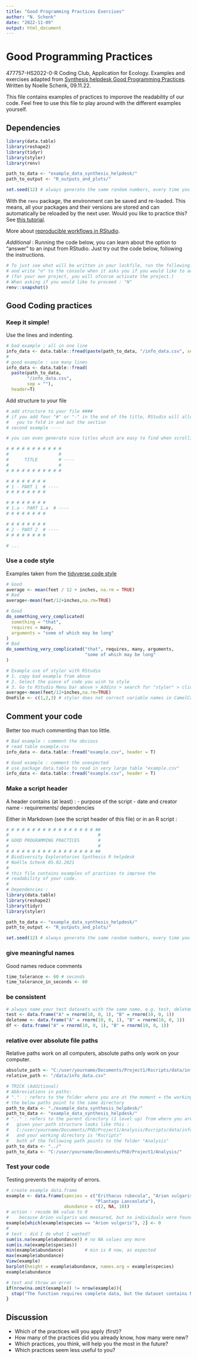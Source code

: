```yaml
---
title: "Good Programming Practices Exercises"
author: "N. Schenk"
date: "2022-11-09"
output: html_document
---
```

# Good Programming Practices

477757-HS2022-0-R Coding Club, Application for Ecology. Examples and exercises adapted from [Synthesis helpdesk Good Programming Practices](https://github.com/biodiversity-exploratories-synthesis/Synthesis_courses_workshops/tree/main/Help_desk_Fall_2021). Written by Noelle Schenk, 09.11.22.

This file contains examples of practices to imporove the readability of our code. Feel free to use this file to play around with the different examples yourself.


## Dependencies
```r
library(data.table)
library(reshape2)
library(tidyr)
library(styler)
library(renv)

path_to_data <- "example_data_synthesis_helpdesk/"
path_to_output <- "R_outputs_and_plots/"

set.seed(12) # always generate the same random numbers, every time you run this script
```

With the `renv` package, the environment can be saved and re-loaded. This means, all your packages and their versions are stored and can automatically be reloaded by the next user. Would you like to practice this? See [this tutorial](https://rstudio.github.io/renv/articles/renv.html).

More about [reproducible workflows in RStudio](https://www.geo.uzh.ch/microsite/reproducible_research/post/rr-r-publication/).

*Additional* : Running the code below, you can learn about the option to "answer" to an input from RStudio. Just try out the code below, following the instructions.

```r
# To just see what will be written in your lockfile, run the following:
# and write "n" to the console when it asks you if you would like to activate this project vefore snapshot() is called.
# (for your own project, you will ofcorse activate the project.)
# When asking if you would like to proceed : "N"
renv::snapshot()
```


## Good Coding practices

### Keep it simple!

Use the lines and indenting.
```r
# bad example : all in one line
info_data <- data.table::fread(paste(path_to_data, "/info_data.csv", sep = ""), header=T)
#
# good example : use many lines
info_data <- data.table::fread(
  paste(path_to_data, 
        "/info_data.csv", 
        sep = ""), 
  header=T)
```

Add structure to your file
```r
# add structure to your file ####
# if you add four "#" or "-" in the end of the title, RStudio will allow
#   you to fold in and out the section
# second example ----

# you can even generate nice titles which are easy to find when scrolling around :

# # # # # # # # # # #
#                   #
#      TITLE        # ----
#                   #
# # # # # # # # # # #

# # # # # # # #
# 1 - PART 1  # ----
# # # # # # # #

# # # # # # # #
# 1.a - PART 1.a  # ----
# # # # # # # #

# # # # # # # #
# 2 - PART 2  # ----
# # # # # # # #

# ...
```


### Use a code style

Examples taken from the [tidyverse code style](http://adv-r.had.co.nz/Style.html and https://style.tidyverse.org/syntax.html#long-lines)
```r
# Good
average <- mean(feet / 12 + inches, na.rm = TRUE)
# Bad
average<-mean(feet/12+inches,na.rm=TRUE)

# Good
do_something_very_complicated(
  something = "that",
  requires = many,
  arguments = "some of which may be long"
)
# Bad
do_something_very_complicated("that", requires, many, arguments,
                              "some of which may be long"
)

# Example use of styler with RStudio
# 1. copy bad example from above
# 2. Select the piece of code you wish to style
# 3. Go to RStudio Menu bar above > Addins > search for "styler" > click "Style selection"
average<-mean(feet/12+inches,na.rm=TRUE)
OneFile <- c(1,2,3) # styler does not correct variable names in CamelCase
```


## Comment your code

Better too much commenting than too little.
```r
# Bad example : comment the obvious
# read table example.csv
info_data <- data.table::fread("example.csv", header = T)

# Good example : comment the unexpected
# use package data.table to read in very large table "example.csv"
info_data <- data.table::fread("example.csv", header = T)
```


### Make a script header

A header contains (at least) :
- purpose of the script
- date and creator name
- requirements/ dependencies

Either in Markdown (see the script header of this file) or in an R script :

```r
# # # # # # # # # # # # # # # # # ##
#                                  #
# GOOD PROGRAMMING PRACTICES       #
#                                  #
# # # # # # # # # # # # # # # # # ##
# Biodiversity Exploratories Synthesis R helpdesk
# Noëlle Schenk 05.02.2021
#
# this file contains examples of practices to improve the
# readability of your code.
#
# Dependencies : 
library(data.table)
library(reshape2)
library(tidyr)
library(styler)

path_to_data <- "example_data_synthesis_helpdesk/"
path_to_output <- "R_outputs_and_plots/"

set.seed(12) # always generate the same random numbers, every time you run this script
```



### give meaningful names

Good names reduce comments
```r
time_tolerance <- 60 # seconds
time_tolerance_in_seconds <- 60
```


### be consistent

```r
# always name your test datasets with the same name, e.g. test, deleteme or df
test <- data.frame("A" = rnorm(10, 0, 1), "B" = rnorm(10, 0, 1))
deleteme <- data.frame("A" = rnorm(10, 0, 1), "B" = rnorm(10, 0, 1))
df <- data.frame("A" = rnorm(10, 0, 1), "B" = rnorm(10, 0, 1))
```


### relative over absolute file paths

Relative paths work on all computers, absolute paths only work on your computer.
```r
absolute_path <- "C:/user/yourname/Documents/Project1/Rscripts/data/info_data.csv"
relative_path <- "/data/info_data.csv"

# TRICK (Additional)
# Abbreviations in paths:
# "."  : refers to the folder where you are at the moment = the working directory
# the below paths point to the same directory
path_to_data <- "./example_data_synthesis_helpdesk/"
path_to_data <- "example_data_synthesis_helpdesk/"
# ".." : refers to the parent directory (1 level up) from where you are now (=from the working directory)
#   given your path structure looks like this : 
#   C:/user/yourname/Documents/PhD/Project1/Analysis/Rscripts/data/info_data.csv
#   and your working directory is "Rscripts"
#   both of the following path points to the folder "Analysis"
path_to_data <- "../"
path_to_data <- "C:/user/yourname/Documents/PhD/Project1/Analysis/"
```


### Test your code

Testing prevents the majority of errors.
```r
# create example data.frame
example <- data.frame(species = c("Erithacus rubecula", "Arion vulgaris", 
                                  "Plantago Lanceolata"),
                      abundance = c(2, NA, 10))
# action : recode NA value to 0
#    because Arion vulgaris was measured, but no individuals were found
example[which(example$species == "Arion vulgaris"), 2] <- 0
#
# test : did I do what I wanted?
sum(is.na(example$abundance)) # no NA values any more
sum(is.na(example$species))
min(example$abundance)        # min is 0 now, as expected
max(example$abundance)
View(example)
barplot(height = example$abundance, names.arg = example$species)
example$abundance

# test and throw an error
if(nrow(na.omit(example)) != nrow(example)){
  stop("The function requires complete data, but the dataset contains NA values.")
}
```


## Discussion

- Which of the practices will you apply (first)?
- How many of the practices did you already know, how many were new?
- Which practices, you think, will help you the most in the future?
- Which practices seem less useful to you?
